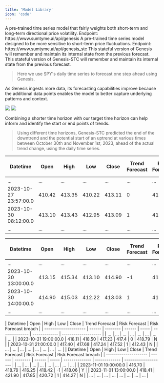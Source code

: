 ```yaml
---
title: 'Model Library'
icon: 'code'
---
```


<CardGroup cols={2}>
  <Card
    title="Genesis"
    icon="lightbulb" iconType="duotone" color="#8fbc8f"
  >
    A pre-trained time series model that fairly weights both short-term and long-term directional price volatility.
    Endpoint: https://www.sumtyme.ai/api/genesis

  </Card>
  <Card
    title="Genesis-STC"
    sub
    icon="lightbulb" iconType="duotone" color="#8fbc8f"
  >
    A pre-trained time series model designed to be more sensitive to short-term price fluctuations.
    Endpoint: https://www.sumtyme.ai/api/genesis_stc
  </Card>
   <Card
    title="Genesis-M (DEV)"
    icon="lightbulb" iconType="duotone" color="#ffa500"
  >
    This stateful version of Genesis will remember and maintain its internal state from the previous forecast.
  </Card>
   <Card
    title="Genesis-STC-M (DEV)"
    icon="lightbulb" iconType="duotone" color="#ffa500"
  >
    This stateful version of Genesis-STC will remember and maintain its internal state from the previous forecast.
  </Card>
</CardGroup>


> Here we use SPY's daily time series to forecast one step ahead using Genesis.

<Tip>As Genesis ingests more data, its forecasting capabilities improve because the additional data points enables the model to better capture underlying patterns and context.</Tip>

<Frame caption="SPY Daily Forecast (Feb 18th 2021-Nov 14th 2023)">
  <img src="spy_daily.png" />
</Frame>

<Frame caption="October 27th marked the negative inflection point.">
  <img src="spy_daily_27th.png" />
</Frame>



<Tip>Combining a shorter time horizon with our target time horizon can help inform and identify the start or end points of trends.</Tip>


> Using different time horizons, Genesis-STC predicted the end of the downtrend and the potential start of an uptrend at various times between October 30th and November 1st, 2023, ahead of the actual trend change, using the daily time series.

<Accordion title="SPY 15 Minute">

  | Datetime | Open | High | Low | Close | Trend Forecast | Risk Forecast | Risk Forecast breach |
  | --------------------- | ------ | -------- | ------ | ----- | -------------- | ------------- | -------------------- |
  | ... | ... | ... | ... | ... | ... | ... | ... |
  | 2023-10-27 23:57:00.0 | 410.42 | 413.35 | 410.22 | 413.11 | 0 | 411.27 | Y |
  | 2023-10-30 08:12:00.0 | 413.10 | 413.43 | 412.95 | 413.09 | 1 | 410.63 | N |
  | ... | ... | ... | ... | ... | ... | ... | ... |
  
</Accordion>

<Accordion title="SPY 1 Hour">

  | Datetime | Open | High | Low | Close | Trend Forecast | Risk Forecast | Risk Forecast breach |
  | --------------------- | ------ | -------- | ------ | ----- | -------------- | ------------- | -------------------- |
  | ... | ... | ... | ... | ... | ... | ... | ... |
  | 2023-10-30 13:00:00.0 | 413.15 | 415.34 | 413.10 | 414.90 | -1 | 414.53 | Y |
  | 2023-10-30 14:00:00.0 | 414.90 | 415.03 | 412.22 | 413.03 | 1 | 412.43 | N |
  | ... | ... | ... | ... | ... | ... | ... | ... |
  
</Accordion>

<Accordion title="SPY 2 Hour">
  | Datetime | Open | High | Low | Close | Trend Forecast | Risk Forecast | Risk Forecast breach |
  | --------------------- | ------ | -------- | ------ | ----- | -------------- | ------------- | -------------------- |
  | ... | ... | ... | ... | ... | ... | ... | ... |
  | 2023-10-31 19:00:00.0 | 418.11 | 418.50 | 417.23 | 417.4 | 0 | 418.79 | N |
  | 2023-10-31 21:00:00.0 | 417.40 | 417.68 | 417.24 | 417.52 | 1 | 412.43 | N |
  | ... | ... | ... | ... | ... | ... | ... | ... |
  
</Accordion>

<Accordion title="SPY 3 Hour">
  | Datetime | Open | High | Low | Close | Trend Forecast | Risk Forecast | Risk Forecast breach |
  | --------------------- | ------ | -------- | ------ | ----- | -------------- | ------------- | -------------------- |
  | ... | ... | ... | ... | ... | ... | ... | ... |
  | 2023-11-01 10:00:00.0 | 416.70 | 418.79 | 416.25 | 418.42 | -1 | 418.06 | Y |
  | 2023-11-01 13:00:00.0 | 418.41 | 421.90 | 417.85 | 420.72 | 1 | 414.27 | N |
  | ... | ... | ... | ... | ... | ... | ... | ... |
  
</Accordion>





